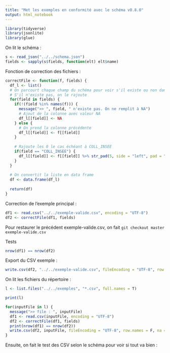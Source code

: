 ```yaml
---
title: "Met les exemples en conformité avec le schéma v0.8.0"
output: html_notebook
---
```


```r
library(tidyverse)
library(jsonlite)
library(glue)
```
On lit le schéma :
```r
s <- read_json("../../schema.json")
fields <- sapply(s$fields, function(elt) elt$name)
```

Fonction de correction des fichiers :
```r
correctFile <- function(f, fields) {
  df_l <- list()
  # On parcourt chaque champ du schéma pour voir s'il existe ou non dans la donnée
  # S'il n'existe pas, on le rajoute
  for(field in fields) {
    if(!(field %in% names(f))) {
      message(">> ", field, " n'existe pas. On ne remplit à NA")
      # Ajout de la colonne avec valeur NA
      df_l[[field]] <- NA
    } else {
      # On prend la colonne précédente
      df_l[[field]] <- f[[field]]
    }
    
    # Rajoute les 0 le cas échéant à COLL_INSEE
    if(field == "COLL_INSEE") {
      df_l[[field]] <- f[[field]] %>% str_pad(5, side = "left", pad = "0")
    }
  }
  
  # On convertit la liste en data frame
  df <- data.frame(df_l)
  
  return(df)
}
```

Correction de l'exemple principal :
```r
df1 <- read.csv("../../exemple-valide.csv", encoding = "UTF-8")
df2 <- correctFile(df1, fields)
```

Pour restaurer le précédent exemple-valide.csv, on fait `git checkout master exemple-valide.csv`

Tests
```r
nrow(df1) == nrow(df2)
```

Export du CSV exemple :
```r
write.csv(df2, "../../exemple-valide.csv", fileEncoding = "UTF-8", row.names = F, na = "")
```


On lit les fichiers du répertoire :
```r
l <- list.files("../../exemples", "*.csv", full.names = T)

print(l)
```



```r
for(inputFile in l) {
  message(">> file : ", inputFile)
  df1 <- read.csv(inputFile, encoding = "UTF-8")
  df2 <- correctFile(df1, fields)
  print(nrow(df1) == nrow(df2))
  write.csv(df2, inputFile, fileEncoding = "UTF-8", row.names = F, na = "")
}
```

Ensuite, on fait le test des CSV selon le schéma pour voir si tout va bien :
[](../tester-exemples.bat)

